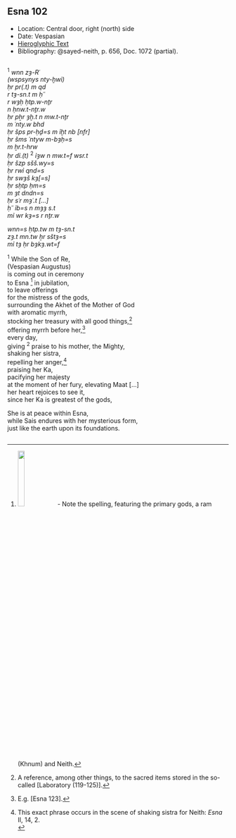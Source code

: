 ## Esna 102 {-}  
  
- Location: Central door, right (north) side  
- Date: Vespasian  
- [Hieroglyphic Text](https://www.ifao.egnet.net/uploads/publications/enligne/Temples-Esna002.pdf#page=200){target="_blank"}  
- Bibliography: @sayed-neith, p. 656, Doc. 1072 (partial).  
  
<style>  
  .col2 {  
    columns: 2 300px;         /* number of columns and width in pixels*/  
    -webkit-columns: 2 300px; /* chrome, safari */  
    -moz-columns: 2 300px;    /* firefox */  
    -webkit-column-break-inside: avoid;  
    -page-break-inside: avoid;  
    -break-inside: avoid;  
  }  
  
</style>  
  
  
<div class="col2">  
  
  
  
^1^ *wnn zȝ-Rʿ  *  
*(wspsynys nty-ḫwỉ) *  
*ḥr pr(.t) m qd   *  
  *r tȝ-sn.t m ḥʿʿ  *  
  *r wȝḥ ḥtp.w-nṯr   *  
    *n ḥnw.t-nṯr.w  *  
  *ḥr pẖr ȝḫ.t n mw.t-nṯr  *  
    *m ʿnty.w bhd  *  
  *ḥr šps pr-ḥḏ=s m ỉḫt nb [nfr]  *  
  *ḥr šms ʿntyw m-bȝḥ=s  *  
    *m ẖr.t-hrw  *  
  *ḥr dỉ.(t)* ^2^ *ỉȝw n mw.t=f wsr.t  *  
  *ḥr šzp sšš.wy=s  *  
  *ḥr rwỉ qnd=s  *  
  *ḥr swȝš kȝ[=s]  *  
  *ḥr sḥtp ḥm=s  *  
    *m ȝt dndn=s  *  
  *ḥr sʿr mȝʿ.t [...]  *  
    *ḥʿʿ ỉb=s n mȝȝ s.t  *  
  *mỉ wr kȝ=s r nṯr.w  *  
    
*wnn=s ḥtp.tw m tȝ-sn.t  *  
*zȝ.t mn.tw ẖr sštȝ=s  *  
  *mỉ tȝ ḥr bȝkȝ.wt=f  *  
  
^1^ While the Son of Re,  
(Vespasian Augustus)  
is coming out in ceremony  
  to Esna [^fn-102-1] in jubilation,  
    to leave offerings   
      for the mistress of the gods,  
  surrounding the Akhet of the Mother of God  
    with aromatic myrrh,  
  stocking her treasury with all good things,[^fn-102-2]  
  offering myrrh before her,[^fn-102-3]  
    every day,  
  giving ^2^ praise to his mother, the Mighty,  
  shaking her sistra,  
  repelling her anger,[^fn-102-4]  
  praising her Ka,  
  pacifying her majesty  
    at the moment of her fury, 
  elevating Maat [...]  
  her heart rejoices to see it,  
    since her Ka is greatest of the gods,  
      
She is at peace within Esna,  
while Sais endures with her mysterious form,  
  just like the earth upon its foundations.  
  
</div>  
  
[^fn-102-1]: ![](images/102_1.png){width=18%}  - Note the spelling, featuring the primary gods, a ram (Khnum) and Neith.  
  
[^fn-102-2]: A reference, among other things, to the sacred items stored in the so-called [Laboratory (119-125)].  
  
[^fn-102-3]: E.g. [Esna 123].  
[^fn-102-4]: This exact phrase occurs in the scene of shaking sistra for Neith: *Esna* II, 14, 2.   
<!--[^fn-102-5]: The "fury (*dndn*)" of Neith is also mentioned in [Esna 84], 2.--> 